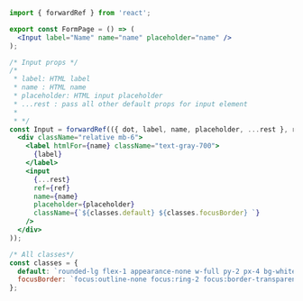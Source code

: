 ```jsx
import { forwardRef } from 'react';

export const FormPage = () => (
  <Input label="Name" name="name" placeholder="name" />
);

/* Input props */
/*
 * label: HTML label
 * name : HTML name
 * placeholder: HTML input placeholder
 * ...rest : pass all other default props for input element
 *
 * */
const Input = forwardRef(({ dot, label, name, placeholder, ...rest }, ref) => (
  <div className="relative mb-6">
    <label htmlFor={name} className="text-gray-700">
      {label}
    </label>
    <input
      {...rest}
      ref={ref}
      name={name}
      placeholder={placeholder}
      className={`${classes.default} ${classes.focusBorder} `}
    />
  </div>
));

/* All classes*/
const classes = {
  default: `rounded-lg flex-1 appearance-none w-full py-2 px-4 bg-white text-gray-700 placeholder-gray-400 shadow-sm text-base `,
  focusBorder: `focus:outline-none focus:ring-2 focus:border-transparent border border-gray-300 border-transparent`,
};
```
